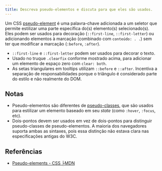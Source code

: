 ```yaml
---
title: Descreva pseudo-elementos e discuta para que eles são usados.
---
```


Um CSS [pseudo-element](https://developer.mozilla.org/en-US/docs/Web/CSS/Pseudo-elements) é uma palavra-chave adicionada a um seletor que permite estilizar uma parte específica do(s) elemento(s) selecionado(s). Eles podem ser usados para decoração (`::first-line`, `::first-letter`) ou adicionando elementos à marcação (combinado com `conteúdo: . .`) sem ter que modificar a marcação (`:before`, `:after`).

-   `::first-line` e `::first-letter` podem ser usados para decorar o texto.
-   Usado no truque `.clearfix` conforme mostrado acima, para adicionar um elemento de espaço zero com `clear: both`.
-   As setas triangulares em tooltips utilizam `::before` e `::after`. Incentiva a separação de responsabilidades porque o triângulo é considerado parte do estilo e não realmente do DOM.

## Notas

-   Pseudo-elementos são diferentes de [pseudo-classes](https://developer.mozilla.org/en-US/docs/Web/CSS/Pseudo-classes), que são usados para estilizar um elemento baseado em seu _state_ (como `:hover`, `:focus`, etc).
-   Dois-pontos devem ser usados em vez de dois-pontos para distinguir pseudo-classes de pseudo-elementos. A maioria dos navegadores suporta ambas as sintaxes, pois essa distinção não estava clara nas especificações antigas do W3C.

## Referências

-   [Pseudo-elements - CSS ├MDN](https://developer.mozilla.org/en-US/docs/Web/CSS/Pseudo-elements)
